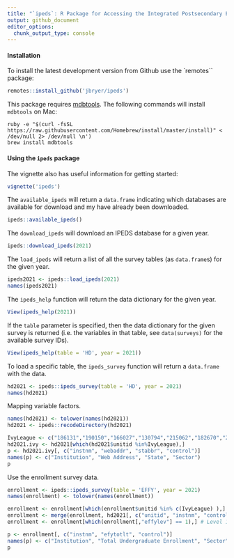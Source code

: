 ```yaml
---
title: "`ipeds`: R Package for Accessing the Integrated Postsecondary Education Data System from R"
output: github_document
editor_options: 
  chunk_output_type: console
---
```


<!-- 
[![Build Status](https://api.travis-ci.org/jbryer/ipeds.svg)](https://travis-ci.org/jbryer/ipeds?branch=master)
[![CRAN_Status_Badge](http://www.r-pkg.org/badges/version/ipeds)](http://cran.r-project.org/package=ipeds)
![Downloads](http://cranlogs.r-pkg.org/badges/ipeds)
-->

#### Installation

<!--
The `ipeds` package can be downloaded from [CRAN](https://cran.r-project.org) as follows:

```r
install.packages('ipeds')
```
-->

To install the latest development version from Github use the `remotes`` package:

```r
remotes::install_github('jbryer/ipeds')
```

This package requires [mdbtools](https://github.com/brianb/mdbtools). The following commands will install `mdbtools` on Mac:

```
ruby -e "$(curl -fsSL https://raw.githubusercontent.com/Homebrew/install/master/install)" < /dev/null 2> /dev/null \n')
brew install mdbtools
```

#### Using the `ipeds` package

The vignette also has useful information for getting started:

```r
vignette('ipeds')
```

The `available_ipeds` will return a `data.frame` indicating which databases are available for download and my have already been downloaded.

```r
ipeds::available_ipeds()
```

The `download_ipeds` will download an IPEDS database for a given year.

```r
ipeds::download_ipeds(2021)
```

The `load_ipeds` will return a list of all the survey tables (as `data.frame`s) for the given year.

```r
ipeds2021 <- ipeds::load_ipeds(2021)
names(ipeds2021)
```

The `ipeds_help` function will return the data dictionary for the given year.

```r
View(ipeds_help(2021))
```

If the `table` parameter is specified, then the data dictionary for the given survey is returned (i.e. the variables in that table, see `data(surveys)` for the available survey IDs).

```r
View(ipeds_help(table = 'HD', year = 2021))
```

To load a specific table, the `ipeds_survey` function will return a `data.frame` with the data.

```r
hd2021 <- ipeds::ipeds_survey(table = 'HD', year = 2021)
names(hd2021)
```

Mapping variable factors.

```r
names(hd2021) <- tolower(names(hd2021))
hd2021 <- ipeds::recodeDirectory(hd2021)

IvyLeague <- c("186131","190150","166027","130794","215062","182670","217156","190415")
hd2021.ivy <- hd2021[which(hd2021$unitid %in%IvyLeague),]
p <- hd2021.ivy[, c("instnm", "webaddr", "stabbr", "control")]
names(p) <- c("Institution", "Web Address", "State", "Sector")
p
```

Use the enrollment survey data.

```r
enrollment <- ipeds::ipeds_survey(table = 'EFFY', year = 2021)
names(enrollment) <- tolower(names(enrollment))

enrollment <- enrollment[which(enrollment$unitid %in% c(IvyLeague) ),]
enrollment <- merge(enrollment, hd2021[, c("unitid", "instnm", "control")], by = "unitid", all.x = TRUE, sort = FALSE)
enrollment <- enrollment[which(enrollment[,"effylev"] == 1),] # Level 1 is Undergraduate

p <- enrollment[, c("instnm", "efytotlt", "control")]
names(p) <- c("Institution", "Total Undergraduate Enrollment", "Sector")
p
```


